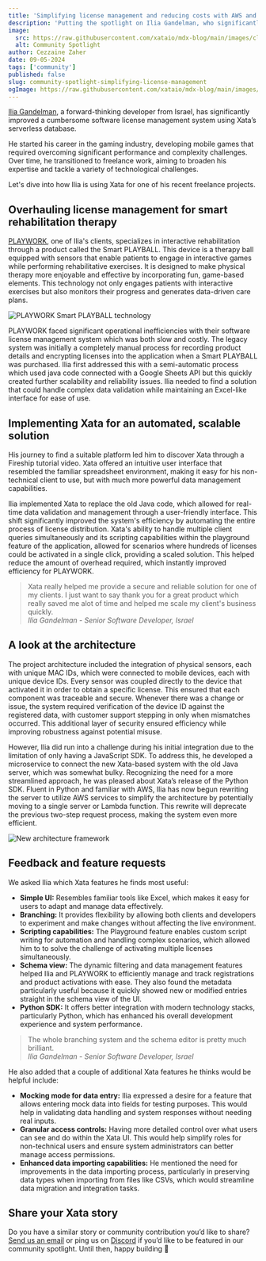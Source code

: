 ```yaml
---
title: 'Simplifying license management and reducing costs with AWS and Xata'
description: 'Putting the spotlight on Ilia Gandelman, who significantly improved a cumbersome software license management system for smart rehabilitation therapy devices using Xata and AWS.'
image:
  src: https://raw.githubusercontent.com/xataio/mdx-blog/main/images/club-xata-evora.jpg
  alt: Community Spotlight
author: Cezzaine Zaher
date: 09-05-2024
tags: ['community']
published: false
slug: community-spotlight-simplifying-license-management
ogImage: https://raw.githubusercontent.com/xataio/mdx-blog/main/images/club-xata-evora.jpg
---
```


[Ilia Gandelman](https://www.linkedin.com/in/ilia-gandelman-64663563/), a forward-thinking developer from Israel, has significantly improved a cumbersome software license management system using Xata’s serverless database.

He started his career in the gaming industry, developing mobile games that required overcoming significant performance and complexity challenges. Over time, he transitioned to freelance work, aiming to broaden his expertise and tackle a variety of technological challenges.

Let's dive into how Ilia is using Xata for one of his recent freelance projects.

## Overhauling license management for smart rehabilitation therapy

[PLAYWORK](https://www.playwork.me/), one of Ilia's clients, specializes in interactive rehabilitation through a product called the Smart PLAYBALL. This device is a therapy ball equipped with sensors that enable patients to engage in interactive games while performing rehabilitative exercises. It is designed to make physical therapy more enjoyable and effective by incorporating fun, game-based elements. This technology not only engages patients with interactive exercises but also monitors their progress and generates data-driven care plans.

![PLAYWORK Smart PLAYBALL technology](/images/spotlight-playwork.png)

PLAYWORK faced significant operational inefficiencies with their software license management system which was both slow and costly. The legacy system was initially a completely manual process for recording product details and encrypting licenses into the application when a Smart PLAYBALL was purchased. Ilia first addressed this with a semi-automatic process which used java code connected with a Google Sheets API but this quickly created further scalability and reliability issues. Ilia needed to find a solution that could handle complex data validation while maintaining an Excel-like interface for ease of use.

## Implementing Xata for an automated, scalable solution

His journey to find a suitable platform led him to discover Xata through a Fireship tutorial video. Xata offered an intuitive user interface that resembled the familiar spreadsheet environment, making it easy for his non-technical client to use, but with much more powerful data management capabilities.

Ilia implemented Xata to replace the old Java code, which allowed for real-time data validation and management through a user-friendly interface. This shift significantly improved the system's efficiency by automating the entire process of license distribution. Xata's ability to handle multiple client queries simultaneously and its scripting capabilities within the playground feature of the application, allowed for scenarios where hundreds of licenses could be activated in a single click, providing a scaled solution. This helped reduce the amount of overhead required, which instantly improved efficiency for PLAYWORK.

> Xata really helped me provide a secure and reliable solution for one of my clients. I just want to say thank you for a great product which really saved me alot of time and helped me scale my client's business quickly.\
> _Ilia Gandelman - Senior Software Developer, Israel_

## A look at the architecture

The project architecture included the integration of physical sensors, each with unique MAC IDs, which were connected to mobile devices, each with unique device IDs. Every sensor was coupled directly to the device that activated it in order to obtain a specific license. This ensured that each component was traceable and secure. Whenever there was a change or issue, the system required verification of the device ID against the registered data, with customer support stepping in only when mismatches occurred. This additional layer of security ensured efficiency while improving robustness against potential misuse.

However, Ilia did run into a challenge during his initial integration due to the limitation of only having a JavaScript SDK. To address this, he developed a microservice to connect the new Xata-based system with the old Java server, which was somewhat bulky. Recognizing the need for a more streamlined approach, he was pleased about Xata’s release of the Python SDK. Fluent in Python and familiar with AWS, Ilia has now begun rewriting the server to utilize AWS services to simplify the architecture by potentially moving to a single server or Lambda function. This rewrite will deprecate the previous two-step request process, making the system even more efficient.

![New architecture framework](/images/xxxx)

## Feedback and feature requests

We asked Ilia which Xata features he finds most useful:

- **Simple UI:** Resembles familiar tools like Excel, which makes it easy for users to adapt and manage data effectively.
- **Branching:** It provides flexibility by allowing both clients and developers to experiment and make changes without affecting the live environment.
- **Scripting capabilities:** The Playground feature enables custom script writing for automation and handling complex scenarios, which allowed him to to solve the challenge of activating multiple licenses simultaneously.
- **Schema view:** The dynamic filtering and data management features helped Ilia and PLAYWORK to efficiently manage and track registrations and product activations with ease. They also found the metadata particularly useful because it quickly showed new or modified entries straight in the schema view of the UI.
- **Python SDK:** It offers better integration with modern technology stacks, particularly Python, which has enhanced his overall development experience and system performance.

> The whole branching system and the schema editor is pretty much brilliant.\
> _Ilia Gandelman - Senior Software Developer, Israel_

He also added that a couple of additional Xata features he thinks would be helpful include:

- **Mocking mode for data entry:** Ilia expressed a desire for a feature that allows entering mock data into fields for testing purposes. This would help in validating data handling and system responses without needing real inputs.
- **Granular access controls:** Having more detailed control over what users can see and do within the Xata UI. This would help simplify roles for non-technical users and ensure system administrators can better manage access permissions.
- **Enhanced data importing capabilities:** He mentioned the need for improvements in the data importing process, particularly in preserving data types when importing from files like CSVs, which would streamline data migration and integration tasks.

## Share your Xata story

Do you have a similar story or community contribution you’d like to share? [Send us an email](mailto:communityspotlight@xata.io) or ping us on [Discord](https://xata.io/discord) if you’d like to be featured in our community spotlight. Until then, happy building 🦋
